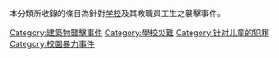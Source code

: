 本分類所收錄的條目為針對[[学校|学校]]及其教職員工生之襲擊事件。

[[Category:建築物襲擊事件|Category:建築物襲擊事件]]
[[Category:學校災難|Category:學校災難]]
[[Category:针对儿童的犯罪|Category:针对儿童的犯罪]]
[[Category:校園暴力事件|Category:校園暴力事件]]